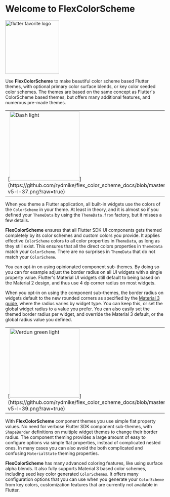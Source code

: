 # Welcome to FlexColorScheme

[<img src="https://github.com/rydmike/flex_color_scheme_docs/blob/master/docs/images/flutter-favorite-logo.png?raw=true?" alt="flutter favorite logo" width="170"/>](https://docs.flutter.dev/development/packages-and-plugins/favorites)

Use **FlexColorScheme** to make beautiful color scheme based Flutter themes,
with optional primary color surface blends, or key color seeded color schemes.
The themes are based on the same concept as Flutter's ColorScheme based themes,
but offers many additional features, and numerous pre-made themes.

<table>
  <tr>
    <td>[<img src="https://github.com/rydmike/flex_color_scheme_docs/blob/master/docs/images/fcs-v5-l-37.png?raw=true" alt="Dash light" width="220"/>](https://github.com/rydmike/flex_color_scheme_docs/blob/master/docs/images/fcs-v5-l-37.png?raw=true)</td>
    <td>&nbsp;</td>
    <td>[<img src="https://github.com/rydmike/flex_color_scheme_docs/blob/master/docs/images/fcs-v5-d-37.png?raw=true" alt="Dash dark" width="220"/>](https://github.com/rydmike/flex_color_scheme_docs/blob/master/docs/images/fcs-v5-d-37.png?raw=true)</td>
    <td>&nbsp;</td>
    <td>[<img src="https://github.com/rydmike/flex_color_scheme_docs/blob/master/docs/images/fcs-v5-l-38.png?raw=true" alt="M3 baseline light" width="220"/>](https://github.com/rydmike/flex_color_scheme_docs/blob/master/docs/images/fcs-v5-l-38.png?raw=true)</td>
    <td>&nbsp;</td>
    <td>[<img src="https://github.com/rydmike/flex_color_scheme_docs/blob/master/docs/images/fcs-v5-d-38.png?raw=true" alt="M3 baseline dark" width="220"/>](https://github.com/rydmike/flex_color_scheme_docs/blob/master/docs/images/fcs-v5-d-38.png?raw=true)</td>
  </tr>
</table>


When you theme a Flutter application, all built-in widgets use the colors of the
`ColorScheme` in your theme. At least in theory, and it is almost so if you defined
your `ThemeData` by using the `ThemeData.from` factory, but it misses
a few details.

**FlexColorScheme** ensures that all Flutter SDK UI components gets themed completely
by its color schemes and custom colors you provide. It applies effective `ColorScheme` 
colors to all color properties in `ThemeData`, as long as they still exist. This
ensures that all the direct colors properties in `ThemeData` match your `ColorScheme`.
There are no surprises in `ThemeData` that do not match your `ColorScheme`.

You can opt-in on using opinionated component sub-themes.
By doing so you can for example adjust the border radius on all UI widgets
with a single property value. Flutter's Material UI widgets still default to
being based on the Material 2 design, and thus use 4 dp corner radius on most
widgets.

When you opt-in on using the component sub-themes, the border radius on widgets
default to the new rounded corners as specified by the
[Material 3 guide](https://m3.material.io/), where the
radius varies by widget type. You can keep this, or set the global widget
radius to a value you prefer. You can also easily set the themed border
radius per widget, and override the Material 3 default, or the global radius
value you defined.

<table>
  <tr>
    <td>[<img src="https://github.com/rydmike/flex_color_scheme_docs/blob/master/docs/images/fcs-v5-l-39.png?raw=true" alt="Verdun green light" width="220"/>](https://github.com/rydmike/flex_color_scheme_docs/blob/master/docs/images/fcs-v5-l-39.png?raw=true)</td>
    <td>&nbsp;</td>
    <td>[<img src="https://github.com/rydmike/flex_color_scheme_docs/blob/master/docs/images/fcs-v5-d-39.png?raw=true" alt="Verdun green dark" width="220"/>](https://github.com/rydmike/flex_color_scheme_docs/blob/master/docs/images/fcs-v5-d-39.png?raw=true)</td>
    <td>&nbsp;</td>
    <td>[<img src="https://github.com/rydmike/flex_color_scheme_docs/blob/master/docs/images/fcs-v5-l-40.png?raw=true" alt="Dell genoa light" width="220"/>](https://github.com/rydmike/flex_color_scheme_docs/blob/master/docs/images/fcs-v5-l-40.png?raw=true)</td>
    <td>&nbsp;</td>
    <td>[<img src="https://github.com/rydmike/flex_color_scheme_docs/blob/master/docs/images/fcs-v5-d-40.png?raw=true" alt="Dell genoa dark" width="220"/>](https://github.com/rydmike/flex_color_scheme_docs/blob/master/docs/images/fcs-v5-d-40.png?raw=true)</td>
  </tr>
</table>

With **FlexColorScheme** component themes you use simple flat property values.
No need for verbose Flutter SDK component sub-themes, with `ShapeBorder`
definitions on multiple widget themes to change their border radius. The component
theming provides a large amount of easy to configure options via simple flat
properties, instead of complicated nested ones. In many cases you can also
avoid the both complicated and confusing `MaterialState` theming properties.

**FlexColorScheme** has many advanced coloring features, like using
surface alpha blends. It also fully supports Material 3 based color schemes,
including seed key color generated `ColorSchemes`. It offers many configuration
options that you can use when you generate your `ColorScheme` from
key colors, customization features that are currently not available in Flutter.
